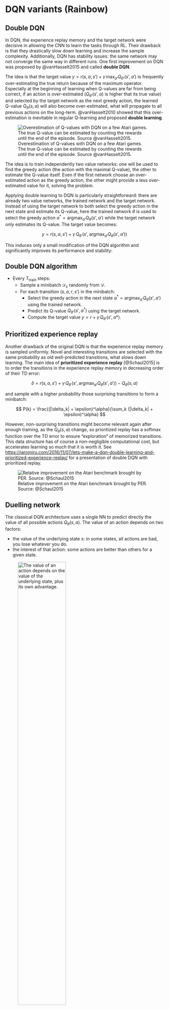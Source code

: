 
# DQN variants (Rainbow)

## Double DQN

In DQN, the experience replay memory and the target network were decisive in allowing the CNN to learn the tasks through RL. Their drawback is that they drastically slow down learning and increase the sample complexity. Additionally, DQN has stability issues: the same network may not converge the same way in different runs. One first improvement on DQN was proposed by @vanHasselt2015 and called **double DQN**.

The idea is that the target value $y = r(s, a, s') + \gamma \, \max_{a'} Q_{\theta'}(s', a')$ is frequently over-estimating the true return because of the maximum operator. Especially at the beginning of learning when Q-values are far from being correct, if an action is over-estimated ($Q_{\theta'}(s', a)$ is higher that its true value) and selected by the target network as the next greedy action, the learned Q-value $Q_{\theta}(s, a)$ will also become over-estimated, what will propagate to all previous actions on the long-term. @vanHasselt2010 showed that this over-estimation is inevitable in regular Q-learning and proposed **double learning**.


![Overestimation of Q-values with DQN on a few Atari games. The true Q-value can be estimated by counting the rewards until the end of the episode. Source @vanHasselt2015.](img/ddqn-results2.png){#fig-doubleqdn}

The idea is to train independently two value networks: one will be used to find the greedy action (the action with the maximal Q-value), the other to estimate the Q-value itself. Even if the first network choose an over-estimated action as the greedy action, the other might provide a less over-estimated value for it, solving the problem.

Applying double learning to DQN is particularly straightforward: there are already two value networks, the trained network and the target network. Instead of using the target network to both select the greedy action in the next state and estimate its Q-value, here the trained network $\theta$ is used to select the greedy action $a^* = \text{argmax}_{a'} Q_\theta (s', a')$ while the target network only estimates its Q-value. The target value becomes:

$$
    y = r(s, a, s') + \gamma \, Q_{\theta'}(s', \text{argmax}_{a'} Q_\theta (s', a'))
$$

This induces only a small modification of the DQN algorithm and significantly improves its performance and stability:

:::{.callout-note icon="false"}
## Double DQN algorithm

* Every $T_\text{train}$ steps:
    * Sample a minibatch $\mathcal{D}_s$ randomly from $\mathcal{D}$.
    * For each transition $(s, a, r, s')$ in the minibatch:
        * Select the greedy action in the next state $a^* = \text{argmax}_{a'} Q_\theta (s', a')$ using the trained network.
        * Predict its Q-value $Q_{\theta'}(s', a^*)$ using the target network.
        * Compute the target value $y = r + \gamma \, Q_{\theta'}(s', a*)$.
:::


## Prioritized experience replay

Another drawback of the original DQN is that the experience replay memory is sampled uniformly. Novel and interesting transitions are selected with the same probability as old well-predicted transitions, what slows down learning. The main idea of **prioritized experience replay** [@Schaul2015] is to order the transitions in the experience replay memory in decreasing order of their TD error:

$$
    \delta = r(s, a, s') + \gamma \, Q_{\theta'}(s', \text{argmax}_{a'} Q_\theta (s', a')) - Q_\theta(s, a)
$$

and sample with a higher probability those surprising transitions to form a minibatch:

$$
    P(k) = \frac{(|\delta_k| + \epsilon)^\alpha}{\sum_k (|\delta_k| + \epsilon)^\alpha}
$$

However, non-surprising transitions might become relevant again after enough training, as the $Q_\theta(s, a)$ change, so prioritized replay has a softmax function over the TD error to ensure "exploration" of memorized transitions. This data structure has of course a non-negligible computational cost, but accelerates learning so much that it is worth it. See <https://jaromiru.com/2016/11/07/lets-make-a-dqn-double-learning-and-prioritized-experience-replay/> for a presentation of double DQN with prioritized replay.

![Relative improvement on the Atari benchmark brought by PER. Source: @Schaul2015](img/per_results2.png){#fig-perresult}


## Duelling network

The classical DQN architecture uses a single NN to predict directly the value of all possible actions $Q_\theta(s, a)$. The value of an action depends on two factors:

* the value of the underlying state $s$: in some states, all actions are bad, you lose whatever you do.
* the interest of that action: some actions are better than others for a given state.

![The value of an action depends on the value of the underlying state, plus its own advantage.](img/dueling-principle.svg){#fig-duelling width=60%}

However, the exact Q-values of all actions are not equally important.

* In **bad** states (low $V^\pi(s)$), you can do whatever you want, you will lose.
* In neutral states, you can do whatever you want, nothing happens.
* In **good** states (high $V^\pi(s)$), you need to select the right action to get rewards, otherwise you lose.

The total variance of the Q-values (over all states) is quite high: it can be a problem for the underlying neural network, which has to output very negative and very positive number.

This leads to the definition of the **advantage** $A^\pi(s,a)$ of an action:

$$
    A^\pi(s, a) = Q^\pi(s, a) - V^\pi(s)
$${#eq-advantagefunction}

The advantage of the optimal action in $s$ is equal to zero: the expected return in $s$ is the same as the expected return when being in $s$ and taking $a$, as the optimal policy will choose $a$ in $s$ anyway. The advantage of all other actions is negative: they bring less reward than the optimal action (by definition), so they are less advantageous. Note that this is only true if your estimate of $V^\pi(s)$ is correct.

@Baird1993 has shown that it is advantageous to decompose the Q-value of an action into the value of the state and the advantage of the action (*advantage updating*):


$$
    Q^\pi(s, a) = V^\pi(s) + A^\pi(s, a)
$$

If you already know that the value of a state is very low, you do not need to bother exploring and learning the value of all actions in that state, they will not bring much. Moreover, the advantage function has **less variance** than the Q-values, which is a very good property when using neural networks for function approximation. The variance of the Q-values comes from the fact that they are estimated based on other estimates, which themselves evolve during learning (non-stationarity of the targets) and can drastically change during exploration (stochastic policies). The advantages only track the *relative* change of the value of an action compared to its state, what is going to be much more stable over time.

![The advantages have a much smaller variability than the Q-values.](img/dueling-principle2.svg){#fig-duelling width=60%}

The range of values taken by the advantages is also much smaller than the Q-values. Let's suppose we have two states with values -10 and 10, and two actions with advantages 0 and -1 (it does not matter which one). The Q-values will vary between -11 (the worst action in the worst state) and 10 (the best action in the best state), while the advantage only varies between -1 and 0. It is therefore going to be much easier for a neural network to learn the advantages than the Q-values, which are theoretically not bounded.


![Duelling network architecture. Top: classical feedforward architecture to predict Q-values. Bottom: Duelling networks predicting state values and advantage functions to form the Q-values. Source: @Wang2016.](img/duelling.png){#fig-duelling width=60%}

@Wang2016 incorporated the idea of *advantage updating* in a double DQN architecture with prioritized replay (@fig-duelling). As in DQN, the last layer represents the Q-values of the possible actions and has to minimize the mse loss:

$$
    \mathcal{L}(\theta) = \mathbb{E}_\pi([r(s, a, s') + \gamma \, Q_{\theta', \alpha', \beta'}(s', \text{argmax}_{a'} Q_{\theta, \alpha, \beta} (s', a')) - Q_{\theta, \alpha, \beta}(s, a)]^2)
$$

The difference is that the previous fully-connected layer is forced to represent the value of the input state $V_{\theta, \beta}(s)$ and the advantage of each action $A_{\theta, \alpha}(s, a)$ separately. There are two separate sets of weights in the network, $\alpha$ and $\beta$, to predict these two values, sharing  representations from the early convolutional layers through weights $\theta$. The output layer performs simply a parameter-less summation of both sub-networks:

$$
    Q_{\theta, \alpha, \beta}(s, a) = V_{\theta, \beta}(s) + A_{\theta, \alpha}(s, a)
$$

The issue with this formulation is that one could add a constant to $V_{\theta, \beta}(s)$ and substract it from $A_{\theta, \alpha}(s, a)$ while obtaining the same result. An easy way to constrain the summation is to normalize the advantages, so that the greedy action has an advantage of zero as expected:

$$
    Q_{\theta, \alpha, \beta}(s, a) = V_{\theta, \beta}(s) + (A_{\theta, \alpha}(s, a) - \max_a A_{\theta, \alpha}(s, a))
$$

By doing this, the advantages are still free, but the state value will have to take the correct value. @Wang2016 found that it is actually better to replace the $\max$ operator by the mean of the advantages. In this case, the advantages only need to change as fast as their mean, instead of having to compensate quickly for any change in the greedy action as the policy improves:

$$
    Q_{\theta, \alpha, \beta}(s, a) = V_{\theta, \beta}(s) + (A_{\theta, \alpha}(s, a) - \frac{1}{|\mathcal{A}|} \sum_a A_{\theta, \alpha}(s, a))
$$

Apart from this specific output layer, everything works as usual, especially the gradient of the mse loss function can travel backwards using backpropagation to update the weights $\theta$, $\alpha$ and $\beta$. The resulting architecture outperforms double DQN with prioritized replay (DDQN-PER) on most Atari games, particularly games with repetitive actions.


![Relative improvement of Duelling DQN over DDQN-PER on Atari games. Source: @Wang2016.](img/dueling-result.png){#fig-dueling-results width=70%}


## Categorical DQN {#sec-distributionalrl}

All RL methods based on the Bellman equations use the expectation operator to average returns and compute the values of states and actions:

$$
    Q^\pi(s, a) = \mathbb{E}_{s, a \sim \pi}[R(s, a)]
$$

The variance of the returns is not considered in the action selection scheme, and most methods actually try to reduce this variance as it impairs the convergence of neural networks. Decision theory states that only the mean should matter on the long-term, but one can imagine tasks where the variance is an important factor for the decision. Imagine you are in a game where you have two actions available: the first one brings returns of 10 and 20, with a probability of 0.5 each (to simplify), while the second one brings returns of -10 and +40 with probability 0.5 too. Both actions have the same Q-value of 15 (a return which is actually never experienced), so one can theoretically pick whatever action, both are optimal in the Bellman's sense. 

However, this is only true when playing **long enough**. If, after learning, one is only allowed one try on that game, it is obviously safer (but less fun) to choose the first action, as one wins at worse 10, while it is -10 with the second action. Knowing the distribution of the returns can allow to distinguish risky choices from safe ones more easily and adapt the behavior. Another advantage would be that by learning the distribution of the returns instead of just their mean, one actually gathers more information about the environment dynamics: it can only help the convergence of the algorithm towards the optimal policy.


@Bellemare2017 proposed to learn the **value distribution** (the probability distribution of the returns) through a modification of the Bellman equation. They show that learning the complete distribution of rewards instead of their mean leads to performance improvements on Atari games over modern variants of DQN.

Their proposed **categorical DQN** (also called C51) has an architecture based on DQN, but where the output layer predicts the distribution of the returns for each action $a$ in state $s$, instead of its mean $Q^\pi(s, a)$. In practice, each action $a$ is represented by $N$ output neurons, who encode the support of the distribution of returns. If the returns take values between $V_\text{min}$ and $V_\text{max}$, one can represent their distribution $\mathcal{Z}$ by taking $N$ discrete "bins" (called *atoms* in the paper) in that range. @fig-distributionallearning shows how the distribution of returns between -10 and 10 can be represented using 21 atoms.

![Example of a value distribution using 21 atoms between -10 and 10. The average return is 3, but its variance is explicitly represented.](img/distributionallearning.png){#fig-distributionallearning width=80%}

Of course, the main problem is to know in advance the range of returns $[V_\text{min}, V_\text{max}]$ (it depends largely on the choice of the discount rate $\gamma$), but you can infer it from training another algorithm such as DQN beforehand. @Dabney2017 got rid of this problem with quantile regression. In the paper, the authors found out experimentally that 51 is the most efficient number of atoms (hence the name C51).

Let's note $z_i$ these atoms with $1 \leq i < N$. The atom probability that the return associated to a state-action pair $(s, a)$ lies within the bin associated to the atom $z_i$ is noted $p_i(s, a)$. These probabilities can be predicted by a neural network, typically by using a softmax function over outputs $f_i(s, a; \theta)$:

$$
    p_i(s, a; \theta) = \frac{\exp f_i(s, a; \theta)}{\sum_{j=1}^{N} \exp f_j(s, a; \theta)}
$$

The distribution of the returns $\mathcal{Z}$ is simply a sum over the atoms (represented by the Dirac distribution $\delta_{z_i}$):

$$
    \mathcal{Z}_\theta(s, a) = \sum_{i=1}^{N} p_i(s, a; \theta) \, \delta_{z_i}
$$

If these probabilities are correctly estimated, the Q-value is easy to compute as the mean of the distribution:

$$
    Q_\theta(s, a) = \mathbb{E} [\mathcal{Z}_\theta(s, a)] = \sum_{i=1}^{N} p_i(s, a; \theta) \, z_i
$$

These Q-values can then be used for action selection as in the regular DQN. The problem is now to learn the value distribution $\mathcal{Z}_\theta$, i.e. to find a learning rule / loss function for the $p_i(s, a; \theta)$. Let's consider a single transition $(s, a, r, s')$ and select the greedy action $a'$ in $s'$ using the current policy $\pi_\theta$. The value distribution $\mathcal{Z}_\theta$ can be evaluated by applying recursively the Bellman operator $\mathcal{T}$:

$$
    \mathcal{T} \, \mathcal{Z}_\theta(s, a) = \mathcal{R}(s, a) + \gamma \, \mathcal{Z}_\theta(s', a')
$$

where $\mathcal{R}(s, a)$ is the distribution of immediate rewards after $(s, a)$. This use of the Bellman operator is the same as in Q-learning:

$$
    \mathcal{T} \, \mathcal{Q}_\theta(s, a) = \mathbb{E}[r(s, a)] + \gamma \, \mathcal{Q}_\theta(s', a')
$$

In Q-learning, one minimizes the difference (mse) between $\mathcal{T} \, \mathcal{Q}_\theta(s, a)$ and $\mathcal{Q}_\theta(s, a)$, which are expectations (so we only manipulate scalars). Here, we will minimize the statistical distance between the distributions $\mathcal{T} \, \mathcal{Z}_\theta(s, a)$ and $\mathcal{Z}_\theta(s, a)$ themselves, using for example the KL divergence, Wasserstein metric, total variation or whatnot.

The problem is mostly that the distributions $\mathcal{T} \, \mathcal{Z}_\theta(s, a)$ and $\mathcal{Z}_\theta(s, a)$ do not have the same support: for a particular atom $z_i$, $\mathcal{T} \, \mathcal{Z}_\theta(s, a)$ can have a non-zero probability $p_i(s, a)$, while $\mathcal{Z}_\theta(s, a)$ has a zero probability. Besides, the probabilities must sum to 1, so one cannot update the $z_i$ independently from one another.

The proposed method consists of three steps:

1. Computation of the Bellman update $\mathcal{T} \, \mathcal{Z}_\theta(s, a)$. They simply compute translated values for each $z_i$ according to:

$$
    \mathcal{T} \, z_i = r + \gamma \, z_i
$$

and clip the obtained value to $[V_\text{min}, V_\text{max}]$. The reward $r$ translates the distribution of atoms, while the discount rate $\gamma$ scales it. @fig-distributionallearning2 shows the distribution of $\mathcal{T} \, \mathcal{Z}_\theta(s, a)$ compared to $\mathcal{Z}_\theta(s, a)$. Note that the atoms of the two distributions are not aligned.


![Computation of the Bellman update $\mathcal{T} \, \mathcal{Z}_\theta(s, a)$. The atoms of the two distributions are not aligned.](img/distributionallearning2.png){#fig-distributionallearning2 width=80%}

2. Distribution of the probabilities of $\mathcal{T} \, \mathcal{Z}_\theta(s, a)$ on the support of $\mathcal{Z}_\theta(s, a)$. The projected atom $\mathcal{T} \, z_i$ lie between two "real" atoms $z_l$ and $z_u$, with a non-integer index $b$ (for example $b = 3.4$, $l = 3$ and $u=4$). The corresponding probability $p_{b}(s', a'; \theta)$ of the next greedy action $(s', a')$ is "spread" to its neighbors through a local interpolation depending on the distances between $b$, $l$ and $u$:

$$
    \Delta p_{l}(s', a'; \theta) = p_{b}(s', a'; \theta) \, (b - u)
$$
$$
    \Delta p_{u}(s', a'; \theta) = p_{b}(s', a'; \theta) \, (l - b)
$$

@fig-distributionallearning3 shows how the projected update distribution $\Phi \, \mathcal{T} \, \mathcal{Z}_\theta(s, a)$ now matches the support of $\mathcal{Z}_\theta(s, a)$

![Projected update $\Phi \, \mathcal{T} \, \mathcal{Z}_\theta(s, a)$ on the support of $\mathcal{Z}_\theta(s, a)$. The atoms are now aligned, the statistical distance between the two distributions can be minimized.](img/distributionallearning3.png){#fig-distributionallearning3 width=80%}

The projection of the Bellman update onto an atom $z_i$ can be summarized by the following equation:

$$
    (\Phi \, \mathcal{T} \, \mathcal{Z}_\theta(s, a))_i = \sum_{j=1}^N \big [1 - \frac{| [\mathcal{T}\, z_j]_{V_\text{min}}^{V_\text{max}} - z_i|}{\Delta z} \big ]_0^1 \, p_j (s', a'; \theta)
$$

where $[\cdot]_a^b$ bounds its argument in $[a, b]$ and $\Delta z$ is the step size between two atoms.

3. Minimizing the statistical distance between $\Phi \, \mathcal{T} \, \mathcal{Z}_\theta(s, a)$ and $\mathcal{Z}_\theta(s, a)$. Now that the Bellman update has the same support as the value distribution, we can minimize the KL divergence between the two for a single transition:

$$
    \mathcal{L}(\theta) = D_\text{KL} (\Phi \, \mathcal{T} \, \mathcal{Z}_{\theta'}(s, a) | \mathcal{Z}_\theta(s, a))
$$

using a target network $\theta'$ for the target. It is to be noted that minimizing the KL divergence is the same as minimizing the cross-entropy between the two, as in classification tasks:

$$
    \mathcal{L}(\theta) =  - \sum_i (\Phi \, \mathcal{T} \, \mathcal{Z}_{\theta'}(s, a))_i \log p_i (s, a; \theta)
$$

The projected Bellman update plays the role of the one-hot encoded target vector in classification (except that it is not one-hot encoded). DQN performs a regression on the Q-values (mse loss), while categorical DQN performs a classification (cross-entropy loss). Apart from the way the target is computed, categorical DQN is very similar to DQN: architecture, experience replay memory, target networks, etc.

@fig-categoricaldqn illustrates how the predicted value distribution changes when playing Space invaders (also have a look at the Youtube video at <https://www.youtube.com/watch?v=yFBwyPuO2Vg>). C51 outperforms DQN on most Atari games, both in terms of the achieved performance and the sample complexity.

![Evolution of the value distribution for the categorical DQN playing Space Invaders. Animation Source: <https://deepmind.com/blog/going-beyond-average-reinforcement-learning/>](img/categoricaldqn.gif){#fig-categoricaldqn width=100%}

<iframe width="600" height="300" src="https://www.youtube.com/embed/yFBwyPuO2Vg" frameborder="0" allow="accelerometer; autoplay; encrypted-media; gyroscope; picture-in-picture" allowfullscreen></iframe>

**Additional resources:**

* <https://deepmind.com/blog/going-beyond-average-reinforcement-learning>
* <https://physai.sciencesconf.org/data/pages/distributional_RL_Remi_Munos.pdf>
* <https://flyyufelix.github.io/2017/10/24/distributional-bellman.html>, with keras code for C51.



## Noisy DQN


DQN and its variants rely on $\epsilon$-greedy action selection over the Q-values to **explore**.
The exploration parameter $\epsilon$ is **annealed** during training to reach a final minimal value.
It is preferred to **softmax** action selection, where $\tau$ scales with the unknown Q-values.
The problem is that it is a global exploration mechanism: well-learned states do not need as much exploration as poorly explored ones. 

$\epsilon$-greedy and softmax add **exploratory noise** to the output of DQN:  The Q-values predict a greedy action, but another action is taken.
What about adding noise to the **parameters** (weights and biases) of the DQN, what would change the greedy action everytime?
Controlling the level of noise inside the neural network indirectly controls the exploration level.


![Parameter noise. Source: <https://openai.com/blog/better-exploration-with-parameter-noise/>](img/ddpg-parameternoise.png){#fig-noisydqn}

Parameter noise builds on the idea of **Bayesian deep learning**.
Instead of learning a single value of the parameters:

$$y = \theta_1 \, x + \theta_0$$

we learn the **distribution** of the parameters, for example by assuming they come from a normal distribution:

$$\theta \sim \mathcal{N}(\mu_\theta, \sigma_\theta^2)$$

For each new input, we **sample** a value for the parameter:

$$\theta = \mu_\theta + \sigma_\theta \, \epsilon$$

with $\epsilon \sim \mathcal{N}(0, 1)$ a random variable.


The prediction $y$ will vary for the same input depending on the variances:

$$y = (\mu_{\theta_1} + \sigma_{\theta_1} \, \epsilon_1) \, x + \mu_{\theta_0} + \sigma_{\theta_0} \, \epsilon_0$$

The mean and variance of each parameter can be learned through backpropagation!
As the random variables $\epsilon_i  \sim \mathcal{N}(0, 1)$ are not correlated with anything, the variances $\sigma_\theta^2$ should decay to 0.
The variances $\sigma_\theta^2$ represent the **uncertainty** about the prediction $y$.

Applied to DQN, this means that a state which has not been visited very often will have a high uncertainty: The predicted Q-values will change a lot between two evaluations and the greedy action might change: **exploration**.
Conversely, a well-explored state will have a low uncertainty: The greedy action stays the same: **exploitation**.

Noisy DQN [@Fortunato2017] uses **greedy action selection** over noisy Q-values.
The level of exploration is **learned** by the network on a per-state basis. No need for scheduling!
**Parameter noise** improves the performance of $\epsilon$-greedy-based methods, including DQN, dueling DQN, A3C, DDPG (see later), etc.

![Results of Noisy DQN. Source: @Fortunato2017](img/noisydqn2.png){#fig-noisydqn-results}



## Rainbow DQN

As we have seen. the original formulation of DQN [@Mnih2015] has seen many improvements over the years.

* **Double DQN** [@vanHasselt2015] separates the selection of the greedy action in the next state from its evaluation in order to prevent over-estimation of Q-values:

$$\mathcal{L}(\theta) = \mathbb{E}_\mathcal{D} [(r + \gamma \, Q_{\theta'}(s´, \text{argmax}_{a'} Q_{\theta}(s', a')) - Q_\theta(s, a))^2]$$

* **Prioritized Experience Replay** [@Schaul2015] selects transitions from the ERM proportionally to their current TD error:

$$P(k) = \frac{(|\delta_k| + \epsilon)^\alpha}{\sum_k (|\delta_k| + \epsilon)^\alpha}$$

* **Dueling DQN** [@Wang2016] splits learning of Q-values into learning of advantages and state values:

$$Q_\theta(s, a) = V_\alpha(s) + A_\beta(s, a)$$

* **Categorical DQN** [@Bellemare2017] learns the distribution of returns instead of their expectation:
    
$$\mathcal{L}(\theta) = \mathbb{E}_{\mathcal{D}_s}[ - \mathbf{t}_k \, \log Z_\theta(s_k, a_k)]$$

* **n-step returns** [@Sutton2017] reduce the bias of the estimation by taking the next $n$ rewards into account, at the cost of a slightly higher variance.

$$\mathcal{L}(\theta) = \mathbb{E}_\mathcal{D} [(\sum_{k=1}^n r_{t+k} + \gamma \max_a Q_\theta(s_{t+n+1}, a) - Q_\theta(s_t, a_t))^2$$

* **Noisy DQN** [@Fortunato2017] ensures exploration by adding noise to the parameters of the network instead of a softmax / $\epsilon$-greedy action selection over the Q-values.


All these improvements exceed the performance of vanilla DQN on most if not all Atari game. But which ones are the most important?

@Hessel2017 designed a **Rainbow DQN** integrating all these improvements. Not only does the combined network outperform all the DQN variants, but each of its components is important for its performance as shown by ablation studies (apart from double learning and duelling networks), see @fig-rainbow.

![Performance of the Rainbow DQN compared to other DQN variants (left) and ablation studies. Figures Source: @Hessel2017.](img/rainbow.png){#fig-rainbow}



## Deep Recurrent Q-learning (DRQN)

The Atari games used as a benchmark for value-based methods are **partially observable MDPs** (POMDP), i.e. a single frame does not contain enough information to predict what is going to happen next (e.g. the speed and direction of the ball on the screen is not known). In DQN, partial observability is solved by stacking four consecutive frames and using the resulting tensor as an input to the CNN. if this approach worked well for most Atari games, it has several limitations (as explained in <https://medium.com/emergent-future/simple-reinforcement-learning-with-tensorflow-part-6-partial-observability-and-deep-recurrent-q-68463e9aeefc>):

1. It increases the size of the experience replay memory, as four video frames have to be stored for each transition.
2. It solves only short-term dependencies (instantaneous speeds). If the partial observability has long-term dependencies (an object has been hidden a long time ago but now becomes useful), the input to the neural network will not have that information. This is the main explanation why the original DQN performed so poorly on games necessitating long-term planning like Montezuma's revenge.

![Architecture of DRQN. Source: @Hausknecht2015.](img/drqn-architecture2.png){#fig-drqn width=80%}


Building on previous ideas from the Schmidhuber's group [@Bakker2001;@Wierstra2007], @Hausknecht2015 replaced one of the fully-connected layers of the DQN network by a LSTM layer  while using single frames as inputs. The resulting **deep recurrent q-learning** (DRQN) network became able to solve POMDPs thanks to the learning abilities of LSTMs: the LSTM layer learn to remember which part of the sensory information will be useful to take decisions later.

However, LSTMs are not a magical solution either. They are trained using **truncated BPTT**, i.e. on a limited history of states. Long-term dependencies exceeding the truncation horizon cannot be learned. Additionally, all states in that horizon (i.e. all frames) have to be stored in the ERM to train the network, increasing drastically its size. Firthermore, the training time (but not inference time) is orders of magnitude slower than with a comparable feedforward network. Despite these limitations, DRQN is a much more elegant solution to the partial observability problem, letting the network decide which horizon it needs to solve long-term dependencies.

![Performance of DRWN compared to DQN. Source: @Hausknecht2015.](img/drqn4.png){#fig-drqn-results width=80%}
